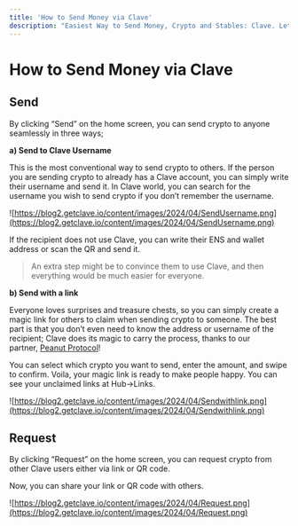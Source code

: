 ```yaml
---
title: 'How to Send Money via Clave'
description: "Easiest Way to Send Money, Crypto and Stables: Clave. Let's learn how easy it is:"
---
```


# How to Send Money via Clave

## **Send**

By clicking “Send” on the home screen, you can send crypto to anyone seamlessly in three ways;

**a) Send to Clave Username**

This is the most conventional way to send crypto to others. If the person you are sending crypto to already has a Clave account, you can simply write their username and send it. In Clave world, you can search for the username you wish to send crypto if you don’t remember the username.

![https://blog2.getclave.io/content/images/2024/04/SendUsername.png](https://blog2.getclave.io/content/images/2024/04/SendUsername.png)

If the recipient does not use Clave, you can write their ENS and wallet address or scan the QR and send it.

> An extra step might be to convince them to use Clave, and then everything would be much easier for everyone.
> 

**b) Send with a link**

Everyone loves surprises and treasure chests, so you can simply create a magic link for others to claim when sending crypto to someone. The best part is that you don’t even need to know the address or username of the recipient; Clave does its magic to carry the process, thanks to our partner, [Peanut Protocol](https://peanut.to/?ref=blog2.getclave.io)!

You can select which crypto you want to send, enter the amount, and swipe to confirm. Voila, your magic link is ready to make people happy. You can see your unclaimed links at Hub->Links.

![https://blog2.getclave.io/content/images/2024/04/Sendwithlink.png](https://blog2.getclave.io/content/images/2024/04/Sendwithlink.png)

## **Request**

By clicking “Request” on the home screen, you can request crypto from other Clave users either via link or QR code.

Now, you can share your link or QR code with others.

![https://blog2.getclave.io/content/images/2024/04/Request.png](https://blog2.getclave.io/content/images/2024/04/Request.png)